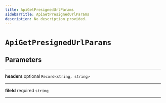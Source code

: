 ```yaml
---
title: ApiGetPresignedUrlParams
sidebarTitle: ApiGetPresignedUrlParams
description: No description provided.
---
```


# `ApiGetPresignedUrlParams`

## Parameters

---

**<span className="parameter-name">headers</span>** <span className="optional-status">optional</span> <code>Record&lt;string, string&gt;</code>

---

**<span className="parameter-name">fileId</span>** <span className="optional-status">required</span> <code>string</code>

---
